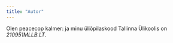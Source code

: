 ```yaml
---
title: "Autor"
---
```


Olen peacecop kalmer: ja minu üliõpilaskood Tallinna Ülikoolis on
*210951MLLB.LT*.
